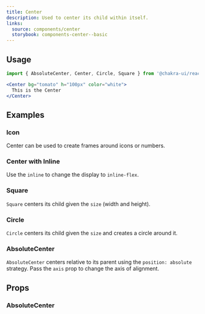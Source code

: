 ```yaml
---
title: Center
description: Used to center its child within itself.
links:
  source: components/center
  storybook: components-center--basic
---
```


<ExampleTabs name="center-basic" />

## Usage

```jsx
import { AbsoluteCenter, Center, Circle, Square } from '@chakra-ui/react';
```

```jsx
<Center bg="tomato" h="100px" color="white">
  This is the Center
</Center>
```

## Examples

### Icon

Center can be used to create frames around icons or numbers.

<ExampleTabs name="center-with-icons" />

### Center with Inline

Use the `inline` to change the display to `inline-flex`.

<ExampleTabs name="center-with-inline" />

### Square

`Square` centers its child given the `size` (width and height).

<ExampleTabs name="center-with-square" />

### Circle

`Circle` centers its child given the `size` and creates a circle around it.

<ExampleTabs name="center-with-circle" />

### AbsoluteCenter

`AbsoluteCenter` centers relative to its parent using the `position: absolute`
strategy. Pass the `axis` prop to change the axis of alignment.

<ExampleTabs name="center-with-absolute" />

## Props

### AbsoluteCenter

<PropTable component="Center" part="AbsoluteCenter" />
